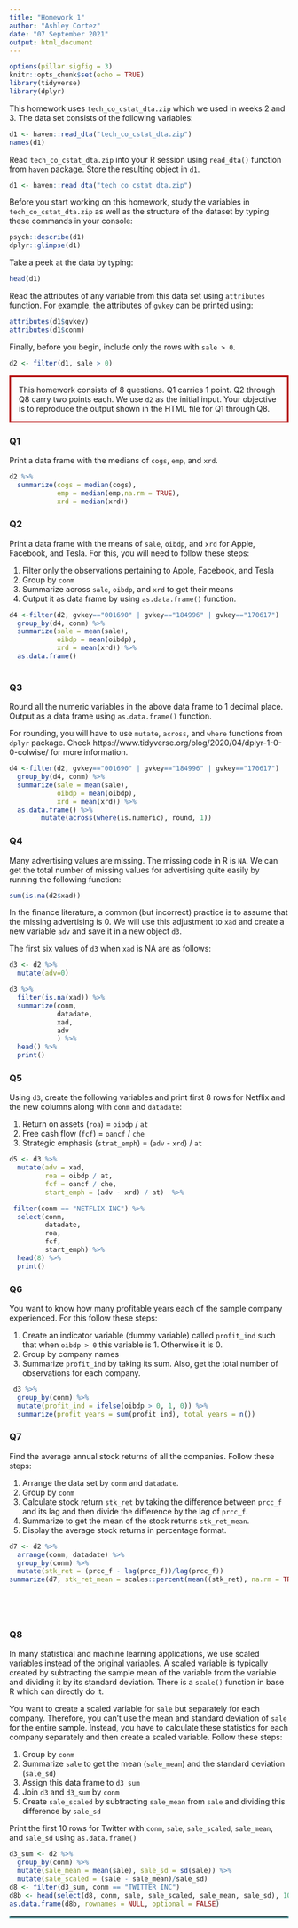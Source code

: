 ```yaml
---
title: "Homework 1"
author: "Ashley Cortez"
date: "07 September 2021"
output: html_document
---
```



```r
options(pillar.sigfig = 3)
knitr::opts_chunk$set(echo = TRUE)
library(tidyverse)
library(dplyr)
```

This homework uses `tech_co_cstat_dta.zip` which we used in weeks 2 and 3. The data set consists of the following variables:

```r
d1 <- haven::read_dta("tech_co_cstat_dta.zip")
names(d1)
```
Read `tech_co_cstat_dta.zip` into your R session using `read_dta()` function from `haven` package. Store the resulting object in `d1`.

```r
d1 <- haven::read_dta("tech_co_cstat_dta.zip")
```


Before you start working on this homework, study the variables in `tech_co_cstat_dta.zip` as well as the structure of the dataset by typing these commands in your console:

```r
psych::describe(d1)
dplyr::glimpse(d1)
```

Take a peek at the data by typing:

```r
head(d1)
```

Read the attributes of any variable from this data set using `attributes` function. For example, the attributes of `gvkey` can be printed using:

```r
attributes(d1$gvkey)
attributes(d1$conm)

```


Finally, before you begin, include only the rows with `sale > 0`.

```r
d2 <- filter(d1, sale > 0)
```


<p style="border:3px; border-style:solid; border-color:#b50000; padding: 1em;">This homework consists of 8 questions. Q1 carries 1 point. Q2 through Q8 carry two points each. We use `d2` as the initial input. Your objective is to reproduce the output shown in the HTML file for Q1 through Q8. </p>


### Q1

Print a data frame with the medians of `cogs`, `emp`, and `xrd`. 

```r
d2 %>% 
  summarize(cogs = median(cogs),
            emp = median(emp,na.rm = TRUE),
            xrd = median(xrd))

```

### Q2

Print a data frame with the means of `sale`, `oibdp`, and `xrd` for Apple, Facebook, and Tesla. For this, you will need to follow these steps:

1. Filter only the observations pertaining to Apple, Facebook, and Tesla
2. Group by `conm`
3. Summarize across `sale`, `oibdp`, and `xrd` to get their means
4. Output it as data frame by using `as.data.frame()` function.

```r
d4 <-filter(d2, gvkey=="001690" | gvkey=="184996" | gvkey=="170617")
  group_by(d4, conm) %>% 
  summarize(sale = mean(sale),
            oibdp = mean(oibdp),
            xrd = mean(xrd)) %>% 
  as.data.frame()
  
```

### Q3

Round all the numeric variables in the above data frame to 1 decimal place. Output as a data frame using `as.data.frame()` function.

For rounding, you will have to use `mutate`, `across`, and `where` functions from `dplyr` package. Check https://www.tidyverse.org/blog/2020/04/dplyr-1-0-0-colwise/ for more information.

```r
d4 <-filter(d2, gvkey=="001690" | gvkey=="184996" | gvkey=="170617")
  group_by(d4, conm) %>% 
  summarize(sale = mean(sale),
            oibdp = mean(oibdp),
            xrd = mean(xrd)) %>% 
  as.data.frame() %>% 
        mutate(across(where(is.numeric), round, 1))


```

### Q4

Many advertising values are missing. The missing code in R is `NA`. We can get the total number of missing values for advertising quite easily by running the following function:

```r
sum(is.na(d2$xad))
```

In the finance literature, a common (but incorrect) practice is to assume that the missing advertising is 0. We will use this adjustment to `xad` and create a new variable `adv` and save it in a new object `d3`. 

The first six values of `d3` when `xad` is NA are as follows:

```r
d3 <- d2 %>% 
  mutate(adv=0) 

d3 %>% 
  filter(is.na(xad)) %>% 
  summarize(conm,
            datadate,
            xad,
            adv
            ) %>% 
  head() %>% 
  print()
```

### Q5

Using `d3`, create the following variables and print first 8 rows for Netflix and the new columns along with `conm` and `datadate`:

1. Return on assets (`roa`) = `oibdp` / `at`
2. Free cash flow (`fcf`) = `oancf` / `che`
3. Strategic emphasis (`strat_emph`) = (`adv` - `xrd`) / `at`



```r
d5 <- d3 %>% 
  mutate(adv = xad,
         roa = oibdp / at,
         fcf = oancf / che,
         start_emph = (adv - xrd) / at)  %>% 

 filter(conm == "NETFLIX INC") %>% 
  select(conm,
         datadate,
         roa,
         fcf, 
         start_emph) %>%  
  head(8) %>%  
  print()
```

### Q6

You want to know how many profitable years each of the sample company experienced. For this follow these steps:

1. Create an indicator variable (dummy variable) called `profit_ind` such that when `oibdp > 0` this variable is 1. Otherwise it is 0.
2. Group by company names
3. Summarize `profit_ind` by taking its sum. Also, get the total number of observations for each company.

```r

 d3 %>% 
  group_by(conm) %>% 
  mutate(profit_ind = ifelse(oibdp > 0, 1, 0)) %>% 
  summarize(profit_years = sum(profit_ind), total_years = n())


```

### Q7

Find the average annual stock returns of all the companies. Follow these steps:

1. Arrange the data set by `conm` and `datadate`.
2. Group by `conm`
3. Calculate stock return `stk_ret` by taking the difference between `prcc_f` and its lag and then divide the difference by the lag of `prcc_f`.
4. Summarize to get the mean of the stock returns `stk_ret_mean`.
5. Display the average stock returns in percentage format. 

```r

d7 <- d2 %>% 
  arrange(conm, datadate) %>% 
  group_by(conm) %>% 
  mutate(stk_ret = (prcc_f - lag(prcc_f))/lag(prcc_f))
summarize(d7, stk_ret_mean = scales::percent(mean((stk_ret), na.rm = TRUE), accuracy = .001))


  
  
```

### Q8

In many statistical and machine learning applications, we use scaled variables instead of the original variables. A scaled variable is typically created by subtracting the sample mean of the variable from the variable and dividing it by its standard deviation. There is a `scale()` function in base R which can directly do it. 

You want to create a scaled variable for `sale` but separately for each company. Therefore, you can't use the mean and standard deviation of `sale` for the entire sample. Instead, you have to calculate these statistics for each company separately and then create a scaled variable. Follow these steps:

1. Group by `conm`
2. Summarize `sale` to get the mean (`sale_mean`) and the standard deviation (`sale_sd`)
3. Assign this data frame to `d3_sum`
4. Join `d3` and `d3_sum` by `conm`
5. Create `sale_scaled` by subtracting `sale_mean` from `sale` and dividing this difference by `sale_sd`

Print the first 10 rows for Twitter with `conm`, `sale`, `sale_scaled`, `sale_mean`, and `sale_sd` using `as.data.frame()`

```r

d3_sum <- d2 %>% 
  group_by(conm) %>% 
  mutate(sale_mean = mean(sale), sale_sd = sd(sale)) %>% 
  mutate(sale_scaled = (sale - sale_mean)/sale_sd)
d8 <- filter(d3_sum, conm == "TWITTER INC")
d8b <- head(select(d8, conm, sale, sale_scaled, sale_mean, sale_sd), 10)
as.data.frame(d8b, rownames = NULL, optional = FALSE)


```


<hr style="border: 2px solid#5b9aa0;" />





